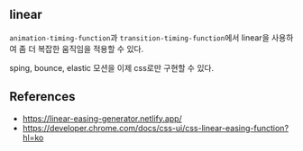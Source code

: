 ## linear

`animation-timing-function`과 `transition-timing-function`에서 linear을 사용하여 좀 더 복잡한 움직임을 적용할 수 있다.

sping, bounce, elastic 모션을 이제 css로만 구현할 수 있다.

## References

- https://linear-easing-generator.netlify.app/
- https://developer.chrome.com/docs/css-ui/css-linear-easing-function?hl=ko
